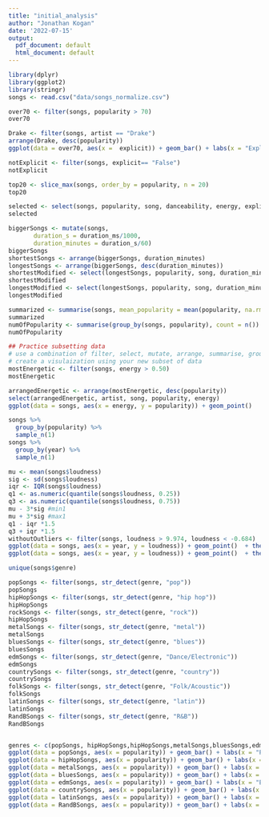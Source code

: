 ```yaml
---
title: "initial_analysis"
author: "Jonathan Kogan"
date: '2022-07-15'
output:
  pdf_document: default
  html_document: default
---
```

```r
library(dplyr)
library(ggplot2)
library(stringr)
songs <- read.csv("data/songs_normalize.csv")
```



```r

over70 <- filter(songs, popularity > 70)
over70

Drake <- filter(songs, artist == "Drake")
arrange(Drake, desc(popularity))
ggplot(data = over70, aes(x =  explicit)) + geom_bar() + labs(x = "Explicit or Not Explicit", y = "Number of songs", title = "Number of Explicit and Non explicit songs with popularity > 70");

notExplicit <- filter(songs, explicit== "False")
notExplicit

top20 <- slice_max(songs, order_by = popularity, n = 20) 
top20

selected <- select(songs, popularity, song, danceability, energy, explicit, acousticness, liveness)
selected

biggerSongs <- mutate(songs, 
       duration_s = duration_ms/1000,
       duration_minutes = duration_s/60)
biggerSongs
shortestSongs <- arrange(biggerSongs, duration_minutes)
longestSongs <- arrange(biggerSongs, desc(duration_minutes))
shortestModified <- select(longestSongs, popularity, song, duration_minutes)
shortestModified
longestModified <- select(longestSongs, popularity, song, duration_minutes)
longestModified

summarized <- summarise(songs, mean_popularity = mean(popularity, na.rm = T))
summarized
numOfPopularity <- summarise(group_by(songs, popularity), count = n()) # n()
numOfPopularity

```





```r
## Practice subsetting data
# use a combination of filter, select, mutate, arrange, summarise, group_by, sample, and/or slice
# create a visulaization using your new subset of data
mostEnergetic <- filter(songs, energy > 0.50)
mostEnergetic

arrangedEnergetic <- arrange(mostEnergetic, desc(popularity)) 
select(arrangedEnergetic, artist, song, popularity, energy)
ggplot(data = songs, aes(x = energy, y = popularity)) + geom_point() 

songs %>% 
  group_by(popularity) %>%
  sample_n(1)
songs %>% 
  group_by(year) %>%
  sample_n(1)

mu <- mean(songs$loudness)
sig <- sd(songs$loudness)
iqr <- IQR(songs$loudness)
q1 <- as.numeric(quantile(songs$loudness, 0.25))
q3 <- as.numeric(quantile(songs$loudness, 0.75))
mu - 3*sig #min1
mu + 3*sig #max1
q1 - iqr *1.5
q3 + iqr *1.5
withoutOutliers <- filter(songs, loudness > 9.974, loudness < -0.684)
ggplot(data = songs, aes(x = year, y = loudness)) + geom_point()  + theme_minimal() + labs(x = "Year", y = "Loudness", title = "Year vs Loudness") + geom_smooth()
ggplot(data = songs, aes(x = year, y = loudness)) + geom_point()  + theme_minimal() + labs(x = "Year", y = "Loudness", title = "Year vs Loudness(Without Outliers)") + geom_smooth()

```


```r
unique(songs$genre)

popSongs <- filter(songs, str_detect(genre, "pop"))
popSongs
hipHopSongs <- filter(songs, str_detect(genre, "hip hop"))
hipHopSongs
rockSongs <- filter(songs, str_detect(genre, "rock"))
hipHopSongs
metalSongs <- filter(songs, str_detect(genre, "metal"))
metalSongs
bluesSongs <- filter(songs, str_detect(genre, "blues"))
bluesSongs
edmSongs <- filter(songs, str_detect(genre, "Dance/Electronic"))
edmSongs
countrySongs <- filter(songs, str_detect(genre, "country"))
countrySongs
folkSongs <- filter(songs, str_detect(genre, "Folk/Acoustic"))
folkSongs
latinSongs <- filter(songs, str_detect(genre, "latin"))
latinSongs
RandBSongs <- filter(songs, str_detect(genre, "R&B"))
RandBSongs



```

```r

genres <- c(popSongs, hipHopSongs,hipHopSongs,metalSongs,bluesSongs,edmSongs ,countrySongs,folkSongs,latinSongs,RandBSongs)
ggplot(data = popSongs, aes(x = popularity)) + geom_bar() + labs(x = "Pop Songs Popularity")
ggplot(data = hipHopSongs, aes(x = popularity)) + geom_bar() + labs(x = "Hip Hop Songs Popularity")
ggplot(data = metalSongs, aes(x = popularity)) + geom_bar() + labs(x = "Metal Songs Popularity")
ggplot(data = bluesSongs, aes(x = popularity)) + geom_bar() + labs(x = "Blues Songs Popularity")
ggplot(data = edmSongs, aes(x = popularity)) + geom_bar() + labs(x = "Edm Songs Popularity")
ggplot(data = countrySongs, aes(x = popularity)) + geom_bar() + labs(x = "Country Songs Popularity")
ggplot(data = latinSongs, aes(x = popularity)) + geom_bar() + labs(x = "Latin Songs Popularity")
ggplot(data = RandBSongs, aes(x = popularity)) + geom_bar() + labs(x = "R&B Songs Popularity")


```

